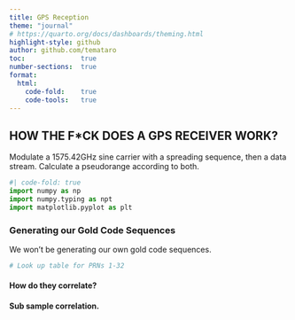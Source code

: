 ```yaml
---
title: GPS Reception
theme: "journal"
# https://quarto.org/docs/dashboards/theming.html
highlight-style: github
author: github.com/temataro
toc:              true
number-sections:  true
format:
  html:
    code-fold:    true
    code-tools:   true
---
```



## HOW THE F*CK DOES A GPS RECEIVER WORK?

Modulate a 1575.42GHz sine carrier with a spreading sequence, then a data stream.
Calculate a pseudorange according to both.
```python
#| code-fold: true
import numpy as np
import numpy.typing as npt
import matplotlib.pyplot as plt
```

### Generating our Gold Code Sequences

We won't be generating our own gold code sequences.
```python
# Look up table for PRNs 1-32


```

#### How do they correlate?

#### Sub sample correlation.

